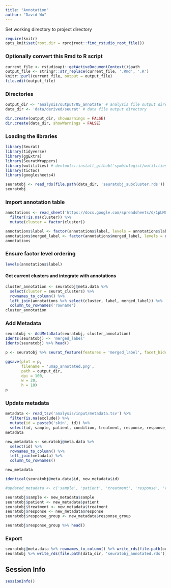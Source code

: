 ```yaml
---
title: "Annotation"
author: "David Wu"
---
```


Set working directory to project directory
```r
require(knitr)
opts_knit$set(root.dir = rprojroot::find_rstudio_root_file())
```

### Optionally convert this Rmd to R script 
```r
current_file <- rstudioapi::getActiveDocumentContext()$path
output_file <- stringr::str_replace(current_file, '.Rmd', '.R')
knitr::purl(current_file, output = output_file)
file.edit(output_file)
```

### Directories
```r
output_dir <- 'analysis/output/05_annotate' # analysis file output directory
data_dir <- 'data/derived/seurat' # data file output directory

dir.create(output_dir, showWarnings = FALSE)
dir.create(data_dir, showWarnings = FALSE)
```

### Loading the libraries
```r
library(Seurat) 
library(tidyverse)
library(ggExtra)
library(SeuratWrappers)
library(wutilities) # devtools::install_github('symbiologist/wutilities')
library(tictoc)
library(googlesheets4)
```

```r
seuratobj <- read_rds(file.path(data_dir, 'seuratobj_subcluster.rds'))
seuratobj
```
### Import annotation table
```r
annotations <- read_sheet('https://docs.google.com/spreadsheets/d/1pLMOaXkSGq3qSX7bTIw2daWd3ItA5JxqFomQn_km1IU/edit#gid=0') %>% 
  filter(!is.na(cluster)) %>% 
  mutate(cluster = factor(cluster))

annotations$label <- factor(annotations$label, levels = annotations$label)
annotations$merged_label <- factor(annotations$merged_label, levels = unique(annotations$merged_label))
annotations
```
### Ensure factor level ordering
```r
levels(annotations$label)
```

#### Get current clusters and integrate with annotations
```r
cluster_annotation <- seuratobj@meta.data %>% 
  select(cluster = seurat_clusters) %>% 
  rownames_to_column() %>% 
  left_join(annotations %>% select(cluster, label, merged_label)) %>% 
  column_to_rownames('rowname')
cluster_annotation
```
### Add Metadata
```r
seuratobj <- AddMetaData(seuratobj, cluster_annotation)
Idents(seuratobj) <- 'merged_label'
Idents(seuratobj) %>% head()
```

```r
p <- seuratobj %>% seurat_feature(features = 'merged_label', facet_hide = TRUE, size = 0.1, alpha = 0.1)

ggsave(plot = p,
       filename = 'umap_annotated.png',
       path = output_dir,
       dpi = 100,
       w = 20, 
       h = 10)
p
```
### Update metadata
```r
metadata <- read_tsv('analysis/input/metadata.tsv') %>% 
  filter(is.na(exclude)) %>% 
  mutate(id = paste0('skin', id)) %>% 
  select(id, sample, patient, condition, treatment, response, response_group)
metadata
```


```r
new_metadata <- seuratobj@meta.data %>% 
  select(id) %>% 
  rownames_to_column() %>% 
  left_join(metadata) %>% 
  column_to_rownames()

new_metadata
```
```r
identical(seuratobj@meta.data$id, new_metadata$id)

#updated_metadata <- c('sample', 'patient', 'treatment', 'response', 'response_group')

seuratobj$sample <- new_metadata$sample
seuratobj$patient <- new_metadata$patient
seuratobj$treatment <- new_metadata$treatment
seuratobj$response <- new_metadata$response
seuratobj$response_group <- new_metadata$response_group

```

```r
seuratobj$response_group %>% head()
```

### Export
```r
seuratobj@meta.data %>% rownames_to_column() %>% write_rds(file.path(output_dir, 'metadata.rds'), compress = 'gz')
seuratobj %>% write_rds(file.path(data_dir, 'seuratobj_annotated.rds'))
```

## Session Info
```r
sessionInfo()
```



